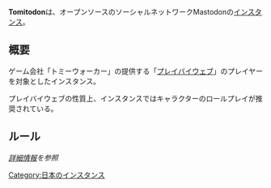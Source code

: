 {{infobox instance
|Name = '''Tomitodon'''
|Domain = https://tomitodon.huideyeren.info
|Country = 日本
|Admin = [https://tomitodon.huideyeren.info/@AmeliaTsao アメリア・ツァオ]
|Start = 2017年10月14日
}}'''Tomitodon'''は、オープンソースのソーシャルネットワークMastodonの[[インスタンス]]。

== 概要 ==
ゲーム会社「トミーウォーカー」の提供する「[[:wikipedia:ja:プレイバイウェブ|プレイバイウェブ]]」のプレイヤーを対象としたインスタンス。

プレイバイウェブの性質上、インスタンスではキャラクターのロールプレイが推奨されている。

== ルール ==
''[https://tomitodon.huideyeren.info/about/more 詳細情報]を参照''

[[Category:日本のインスタンス]]